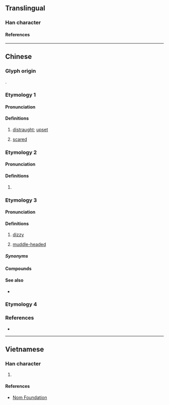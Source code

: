 {{character info}}
==Translingual==

===Han character===
{{Han char|rn=61|rad=心|as=10|sn=13|four=91086|canj=PMBC,XPMBC|ids=⿰忄貢}}

====References====
{{Han ref|kx=0396.100|dkj=10984|dj=0734.170|hdz=42335.130|uh=6129}}

----

==Chinese==
{{zh-forms|s=𫺌}}

===Glyph origin===
{{Han etym}}
{{Han compound|心|貢|ls=psc|c1=s|c2=p|t1=heart}}.

===Etymology 1===

====Pronunciation====
{{zh-pron
|m=gōng
|c=gung1
|mc=y
|oc=y
|ma=
|cat=a
}}

====Definitions====
{{zh-hanzi}}

# {{zh-hg}} [[distraught]]; [[upset]]
# {{zh-hg}} [[scared]]

===Etymology 2===

====Pronunciation====
{{zh-pron
|m=gòng
|cat=a
}}

====Definitions====
{{zh-hanzi}}

# {{rfdef|zh}}

===Etymology 3===

====Pronunciation====
{{zh-pron
|mn-t=gong5
|cat=a
}}

====Definitions====
{{zh-hanzi}}

# {{lb|zh|Teochew}} [[dizzy]]
# {{lb|zh|Teochew}} [[muddle-headed]]

=====Synonyms=====
{{zh-dial|暈}}

====Compounds====
{{zh-der|頭愩愩}}

====See also====
* {{q|Hokkien}} {{zh-l|楞|gông}}

===Etymology 4===
{{zh-see|𢦅|v}}

===References===
* {{R:yue:Jyutping Database}}

----

==Vietnamese==

===Han character===
{{vi-readings|rs=心10|reading=ngúng}}

# {{rfdef|vi|sort=心10}}

====References====
* [http://nomfoundation.org/common/nom_details.php?codepoint=6129 Nom Foundation]